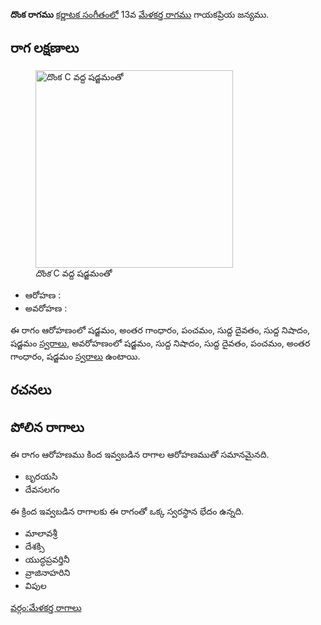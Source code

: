 {{Infobox ragam
	| name          	= దొంక
	| synonym	    	= 
	| mela          	= 
	| chakra        	= 
	| janaka        	= 
	| type          	= ఔదవ
	| arohanam      	= {{svaraC|S|G3|P|D1|N1|S'}} 
	| avarohanam    	= {{svaraC|S'|N1|D1|P|G3|S}}
	| jeeva         	=
	| chhaya        	=
	| nyasa         	=
	| vishesha      	= 
	| equivalent  		= 
}}
{{కర్ణాటక సంగీత రాగాలు}}
'''దొంక రాగము''' [[కర్ణాటక సంగీతం]]లో 13వ [[మేళకర్త రాగము]] గాయకప్రియ జన్యము. 


==రాగ లక్షణాలు==
[[Image:dhonka_kb2wiki.png|thumb|right|316px|''దొంక'' C వద్ద షడ్జమంతో]]

* ఆరోహణ : {{svaraC|S|G3|P|D1|N1|S'}} 
* అవరోహణ : {{svaraC|S'|N1|D1|P|G3|S}}

ఈ రాగం ఆరోహణంలో షడ్జమం, అంతర గాంధారం, పంచమం, సుద్ద దైవతం, సుద్ద నిషాదం, షడ్జమం [[స్వరాలు]], అవరోహణంలో షడ్జమం, సుద్ద నిషాదం, సుద్ద దైవతం, పంచమం, అంతర గాంధారం, షడ్జమం [[స్వరాలు]] ఉంటాయి.

==రచనలు==



==పోలిన రాగాలు==
ఈ రాగం ఆరోహణము కింద ఇవ్వబడిన రాగాల ఆరోహణముతో సమానమైనది.
* బృరయసి
* దేవసలగం

ఈ క్రింద ఇవ్వబడిన రాగాలకు ఈ రాగంతో ఒక్క స్వరస్థాన భేదం ఉన్నది.
* మాలావశ్రీ
* దేశక్సి
* యుద్ధప్రవర్తినీ
* వ్రాజినాహరిని
* విపుల



[[వర్గం:మేళకర్త రాగాలు]]
